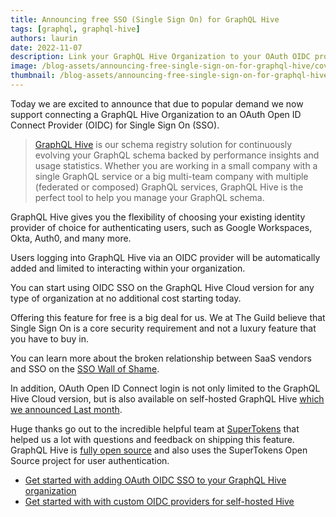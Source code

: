 ```yaml
---
title: Announcing free SSO (Single Sign On) for GraphQL Hive
tags: [graphql, graphql-hive]
authors: laurin
date: 2022-11-07
description: Link your GraphQL Hive Organization to your OAuth OIDC provider of choice.
image: /blog-assets/announcing-free-single-sign-on-for-graphql-hive/cover.png
thumbnail: /blog-assets/announcing-free-single-sign-on-for-graphql-hive/thumbnail.png
---
```


Today we are excited to announce that due to popular demand we now support connecting a GraphQL Hive Organization to an OAuth Open ID Connect Provider (OIDC) for Single Sign On (SSO).

> [GraphQL Hive](https://graphql-hive.com/) is our schema registry solution for continuously evolving your GraphQL schema backed by performance insights and usage statistics. Whether you are working in a small company with a single GraphQL service or a big multi-team company with multiple (federated or composed) GraphQL services, GraphQL Hive is the perfect tool to help you manage your GraphQL schema.

GraphQL Hive gives you the flexibility of choosing your existing identity provider of choice for authenticating users, such as Google Workspaces, Okta, Auth0, and many more.

Users logging into GraphQL Hive via an OIDC provider will be automatically added and limited to interacting within your organization.

You can start using OIDC SSO on the GraphQL Hive Cloud version for any type of organization at no additional cost starting today.

Offering this feature for free is a big deal for us.
We at The Guild believe that Single Sign On is a core security requirement and not a luxury feature that you have to buy in.

You can learn more about the broken relationship between SaaS vendors and SSO on the [SSO Wall of Shame](https://sso.tax/).

In addition, OAuth Open ID Connect login is not only limited to the GraphQL Hive Cloud version, but is also available on self-hosted GraphQL Hive [which we announced Last month](/blog/announcing-self-hosted-graphql-hive).

Huge thanks go out to the incredible helpful team at [SuperTokens](https://supertokens.com/) that helped us a lot with questions and feedback on shipping this feature.
GraphQL Hive is [fully open source](http://github.com/kamilkisiela/graphql-hive) and also uses the SuperTokens Open Source project for user authentication.

- [Get started with adding OAuth OIDC SSO to your GraphQL Hive organization](https://docs.graphql-hive.com/features/sso-oidc-provider)
- [Get started with with custom OIDC providers for self-hosted Hive](https://docs.graphql-hive.com/self-hosting/oidc-login)
